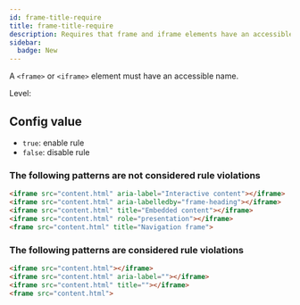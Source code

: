 ```yaml
---
id: frame-title-require
title: frame-title-require
description: Requires that frame and iframe elements have an accessible name for screen readers and assistive technologies.
sidebar:
  badge: New
---
```



A `<frame>` or `<iframe>` element must have an accessible name.

Level: <Badge text="Warning" variant="caution" />

## Config value

- `true`: enable rule
- `false`: disable rule

### The following patterns are **not** considered rule violations

```html
<iframe src="content.html" aria-label="Interactive content"></iframe>
<iframe src="content.html" aria-labelledby="frame-heading"></iframe>
<iframe src="content.html" title="Embedded content"></iframe>
<iframe src="content.html" role="presentation"></iframe>
<frame src="content.html" title="Navigation frame">
```

### The following patterns are considered rule violations

```html
<iframe src="content.html"></iframe>
<iframe src="content.html" aria-label=""></iframe>
<iframe src="content.html" title=""></iframe>
<frame src="content.html">
```
